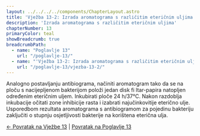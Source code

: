 ```yaml
---
layout: ../../../../components/ChapterLayout.astro
title: 'Vježba 13-2: Izrada aromatograma s različitim eteričnim uljima'
description: 'Izrada aromatograma s različitim eteričnim uljima'
chapterNumber: 13
primaryColor: teal
showBreadcrumb: true
breadcrumbPath:
  - name: "Poglavlje 13"
    url: "/poglavlje-13/"
  - name: "'Vježba 13-2: Izrada aromatograma s različitim eteričnim uljima'"
    url: "/poglavlje-13/vjezba-13-2/"
---
```



Analogno postavljanju antibiograma, načiniti aromatogram tako da se na ploču s nacijepljenom bakterijom položi jedan disk fi ltar-papira natopljen određenim eteričnim uljem. Inkubirati ploče 24 h/37°C. Nakon razdoblja inkubacije očitati zone inhibicije rasta i izabrati najučinkovitije eterično ulje. Usporedbom rezultata aromatograma s antibiogramom za pojedinu bakteriju zaključiti o stupnju osjetljivosti bakterije na korištena eterična ulja.

[← Povratak na Vježbe 13](../vjezba-13) | [Povratak na Poglavlje 13](/poglavlje-13/)

